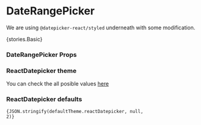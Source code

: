 
<Meta title="Core/DateRangePicker" component={DateRangePicker} />

# DateRangePicker

We are using `@datepicker-react/styled` underneath with some modification.

<Story name="Basic">{stories.Basic}</Story>

### DateRangePicker Props

<Props of={DateRangePicker} />

### ReactDatepicker theme

You can check the all posible values [here](https://github.com/tresko/react-datepicker#theming)

### ReactDatepicker defaults

<code>{JSON.stringify(defaultTheme.reactDatepicker, null, 2)}</code>
